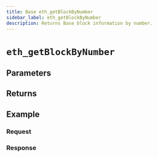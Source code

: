 ```yaml
---
title: Base eth_getBlockByNumber
sidebar_label: eth_getBlockByNumber
description: Returns Base block information by number.
---
```




# `eth_getBlockByNumber`

<Description />

## Parameters


<Params />

## Returns


<Returns />

## Example


<Example />

### Request


<Request />

### Response


<Response />
